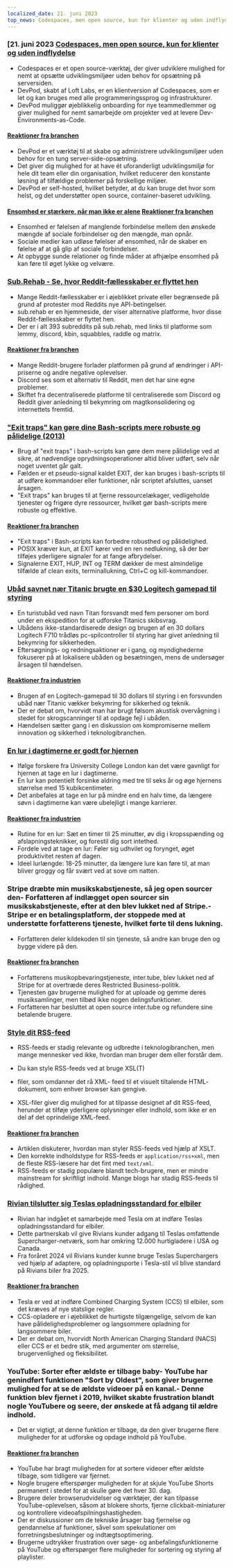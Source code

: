 ```yaml
---
localized_date: 21. juni 2023
top_news: Codespaces, men open source, kun for klienter og uden indflydelse
---
```




<CallToAction />

<Steps>

### [21. juni 2023 [Codespaces, men open source, kun for klienter og uden indflydelse](https://devpod.sh/)

- Codespaces er et open source-værktøj, der giver udviklere mulighed for nemt at opsætte udviklingsmiljøer uden behov for opsætning på serversiden.
- DevPod, skabt af Loft Labs, er en klientversion af Codespaces, som er let og kan bruges med alle programmeringssprog og infrastrukturer.
- DevPod muliggør øjeblikkelig onboarding for nye teammedlemmer og giver mulighed for nemt samarbejde om projekter ved at levere Dev-Environments-as-Code.

#### [Reaktioner fra branchen](http://news.ycombinator.com/item?id=36407477)

- DevPod er et værktøj til at skabe og administrere udviklingsmiljøer uden behov for en tung server-side-opsætning.
- Det giver dig mulighed for at have ét uforanderligt udviklingsmiljø for hele dit team eller din organisation, hvilket reducerer den konstante løsning af tilfældige problemer på forskellige miljøer.
- DevPod er self-hosted, hvilket betyder, at du kan bruge det hvor som helst, og det understøtter open source, container-baseret udvikling.

#### [Ensomhed er stærkere, når man ikke er alene](https://pubmed.ncbi.nlm.nih.gov/37293324/) [Reaktioner fra branchen](http://news.ycombinator.com/item?id=36403280)

- Ensomhed er følelsen af manglende forbindelse mellem den ønskede mængde af sociale forbindelser og den mængde, man opnår.
- Sociale medier kan udløse følelser af ensomhed, når de skaber en følelse af at gå glip af sociale forbindelser.
- At opbygge sunde relationer og finde måder at afhjælpe ensomhed på kan føre til øget lykke og velvære.

### [Sub.Rehab - Se, hvor Reddit-fællesskaber er flyttet hen](https://sub.rehab/)

- Mange Reddit-fællesskaber er i øjeblikket private eller begrænsede på grund af protester mod Reddits nye API-betingelser.
- sub.rehab er en hjemmeside, der viser alternative platforme, hvor disse Reddit-fællesskaber er flyttet hen.
- Der er i alt 393 subreddits på sub.rehab, med links til platforme som lemmy, discord, kbin, squabbles, raddle og matrix.

#### [Reaktioner fra branchen](http://news.ycombinator.com/item?id=36401999)

- Mange Reddit-brugere forlader platformen på grund af ændringer i API-priserne og andre negative oplevelser.
- Discord ses som et alternativ til Reddit, men det har sine egne problemer.
- Skiftet fra decentraliserede platforme til centraliserede som Discord og Reddit giver anledning til bekymring om magtkonsolidering og internettets fremtid.

### ["Exit traps" kan gøre dine Bash-scripts mere robuste og pålidelige (2013)](http://redsymbol.net/articles/bash-exit-traps/)

- Brug af "exit traps" i bash-scripts kan gøre dem mere pålidelige ved at sikre, at nødvendige oprydningsoperationer altid bliver udført, selv når noget uventet går galt.
- Fælden er et pseudo-signal kaldet EXIT, der kan bruges i bash-scripts til at udføre kommandoer eller funktioner, når scriptet afsluttes, uanset årsagen.
- "Exit traps" kan bruges til at fjerne ressourcelækager, vedligeholde tjenester og frigøre dyre ressourcer, hvilket gør bash-scripts mere robuste og effektive.

#### [Reaktioner fra branchen](http://news.ycombinator.com/item?id=36400465)

- "Exit traps" i Bash-scripts kan forbedre robusthed og pålidelighed.
- POSIX kræver kun, at EXIT kører ved en ren nedlukning, så der bør tilføjes yderligere signaler for at fange afbrydelser.
- Signalerne EXIT, HUP, INT og TERM dækker de mest almindelige tilfælde af clean exits, terminallukning, Ctrl+C og kill-kommandoer.

### [Ubåd savnet nær Titanic brugte en $30 Logitech gamepad til styring](https://arstechnica.com/gaming/2023/06/submarine-missing-near-titanic-used-a-30-logitech-gamepad-for-steering/)

- En turistubåd ved navn Titan forsvandt med fem personer om bord under en ekspedition for at udforske Titanics skibsvrag.
- Ubådens ikke-standardiserede design og brugen af en 30 dollars Logitech F710 trådløs pc-spilcontroller til styring har givet anledning til bekymring for sikkerheden.
- Eftersøgnings- og redningsaktioner er i gang, og myndighederne fokuserer på at lokalisere ubåden og besætningen, mens de undersøger årsagen til hændelsen.

#### [Reaktioner fra industrien](http://news.ycombinator.com/item?id=36407781)

- Brugen af en Logitech-gamepad til 30 dollars til styring i en forsvunden ubåd nær Titanic vækker bekymring for sikkerhed og teknik.
- Der er debat om, hvorvidt man har brugt følsom akustisk overvågning i stedet for skrogscanninger til at opdage fejl i ubåden.
- Hændelsen sætter gang i en diskussion om kompromiserne mellem innovation og sikkerhed i teknologibranchen.

### [En lur i dagtimerne er godt for hjernen](https://www.bbc.com/news/health-65950168)

- Ifølge forskere fra University College London kan det være gavnligt for hjernen at tage en lur i dagtimerne.
- En lur kan potentielt forsinke aldring med tre til seks år og øge hjernens størrelse med 15 kubikcentimeter.
- Det anbefales at tage en lur på mindre end en halv time, da længere søvn i dagtimerne kan være ubelejligt i mange karrierer.

#### [Reaktioner fra industrien](http://news.ycombinator.com/item?id=36399503)

- Rutine for en lur: Sæt en timer til 25 minutter, øv dig i kropsspænding og afslapningsteknikker, og forestil dig sort intethed.
- Fordele ved at tage en lur: Føler sig udhvilet og forynget, øget produktivitet resten af dagen.
- Ideel lurlængde: 18-25 minutter, da længere lure kan føre til, at man bliver groggy og får svært ved at sove om natten.

### Stripe dræbte min musikskabstjeneste, så jeg open sourcer den- Forfatteren af indlægget open sourcer sin musikskabstjeneste, efter at den blev lukket ned af Stripe.- Stripe er en betalingsplatform, der stoppede med at understøtte forfatterens tjeneste, hvilket førte til dens lukning.

- Forfatteren deler kildekoden til sin tjeneste, så andre kan bruge den og bygge videre på den.

#### [Reaktioner fra branchen](http://news.ycombinator.com/item?id=36403607)

- Forfatterens musikopbevaringstjeneste, inter.tube, blev lukket ned af Stripe for at overtræde deres Restricted Business-politik.
- Tjenesten gav brugerne mulighed for at uploade og gemme deres musiksamlinger, men tilbød ikke nogen delingsfunktioner.
- Forfatteren har besluttet at open source inter.tube og refundere sine betalende brugere.

### [Style dit RSS-feed](https://darekkay.com/blog/rss-styling/)

- RSS-feeds er stadig relevante og udbredte i teknologibranchen, men mange mennesker ved ikke, hvordan man bruger dem eller forstår dem.
- Du kan style RSS-feeds ved at bruge XSL(T)

- filer, som omdanner det rå XML- feed til et visuelt tiltalende HTML- dokument, som enhver browser kan gengive.

- XSL-filer giver dig mulighed for at tilpasse designet af dit RSS-feed, herunder at tilføje yderligere oplysninger eller indhold, som ikke er en del af det oprindelige XML-feed.

#### [Reaktioner fra branchen](http://news.ycombinator.com/item?id=36401854)

- Artiklen diskuterer, hvordan man styler RSS-feeds ved hjælp af XSLT.
- Den korrekte indholdstype for RSS-feeds er `application/rss+xml`, men de fleste RSS-læsere har det fint med `text/xml`.
- RSS-feeds er stadig populære blandt tech-brugere, men er mindre mainstream for skriftligt indhold. Mange blogs har stadig RSS-feeds til rådighed.

### [Rivian tilslutter sig Teslas opladningsstandard for elbiler](https://ev-edition.com/2023/06/rivian-joins-forces-with-tesla-embracing-their-charging-standard-for-electric-vehicles/)

- Rivian har indgået et samarbejde med Tesla om at indføre Teslas opladningsstandard for elbiler.
- Dette partnerskab vil give Rivians kunder adgang til Teslas omfattende Supercharger-netværk, som har omkring 12.000 hurtigladere i USA og Canada.
- Fra foråret 2024 vil Rivians kunder kunne bruge Teslas Superchargers ved hjælp af adaptere, og opladningsporte i Tesla-stil vil blive standard på Rivians biler fra 2025.

#### [Reaktioner fra branchen](http://news.ycombinator.com/item?id=36403494)

- Tesla er ved at indføre Combined Charging System (CCS) til elbiler, som det kræves af nye statslige regler.
- CCS-opladere er i øjeblikket de hurtigste tilgængelige, selvom de kan have pålidelighedsproblemer og langsommere opladning for langsommere biler.
- Der er debat om, hvorvidt North American Charging Standard (NACS) eller CCS er et bedre stik, med argumenter om størrelse, brugervenlighed og fleksibilitet.

### YouTube: Sorter efter ældste er tilbage baby- YouTube har genindført funktionen "Sort by Oldest", som giver brugerne mulighed for at se de ældste videoer på en kanal.- Denne funktion blev fjernet i 2019, hvilket skabte frustration blandt nogle YouTubere og seere, der ønskede at få adgang til ældre indhold.

- Det er vigtigt, at denne funktion er tilbage, da den giver brugerne flere muligheder for at udforske og opdage indhold på YouTube.

#### [Reaktioner fra branchen](http://news.ycombinator.com/item?id=36410777)

- YouTube har bragt muligheden for at sortere videoer efter ældste tilbage, som tidligere var fjernet.
- Nogle brugere efterspørger muligheden for at skjule YouTube Shorts permanent i stedet for at skulle gøre det hver 30. dag.
- Brugere deler browserudvidelser og værktøjer, der kan tilpasse YouTube-oplevelsen, såsom at blokere shorts, fjerne clickbait-miniaturer og kontrollere videoafspilningshastigheden.
- Der er diskussioner om de tekniske årsager bag fjernelse og gendannelse af funktioner, såvel som spekulationer om forretningsbeslutninger og indtægtsoptimering.
- Brugerne udtrykker frustration over søge- og anbefalingsfunktionerne på YouTube og efterspørger flere muligheder for sortering og styring af playlister.

</Steps>
